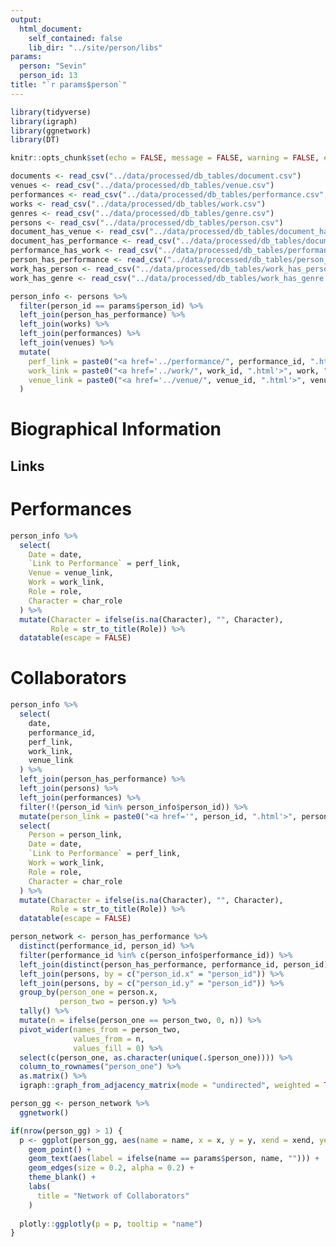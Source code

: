 ```yaml
---
output:
  html_document:
    self_contained: false
    lib_dir: "../site/person/libs"
params:
  person: "Sevin"
  person_id: 13
title: "`r params$person`"
---
```


```r
library(tidyverse)
library(igraph)
library(ggnetwork)
library(DT)

knitr::opts_chunk$set(echo = FALSE, message = FALSE, warning = FALSE, error = FALSE)

documents <- read_csv("../data/processed/db_tables/document.csv")
venues <- read_csv("../data/processed/db_tables/venue.csv")
performances <- read_csv("../data/processed/db_tables/performance.csv", col_types = "cncccccccD")
works <- read_csv("../data/processed/db_tables/work.csv")
genres <- read_csv("../data/processed/db_tables/genre.csv")
persons <- read_csv("../data/processed/db_tables/person.csv")
document_has_venue <- read_csv("../data/processed/db_tables/document_has_venue.csv")
document_has_performance <- read_csv("../data/processed/db_tables/document_has_performance.csv")
performance_has_work <- read_csv("../data/processed/db_tables/performance_has_work.csv")
person_has_performance <- read_csv("../data/processed/db_tables/person_has_performance.csv")
work_has_person <- read_csv("../data/processed/db_tables/work_has_person.csv")
work_has_genre <- read_csv("../data/processed/db_tables/work_has_genre.csv")

```

```r
person_info <- persons %>%
  filter(person_id == params$person_id) %>%
  left_join(person_has_performance) %>%
  left_join(works) %>%
  left_join(performances) %>%
  left_join(venues) %>%
  mutate(
    perf_link = paste0("<a href='../performance/", performance_id, ".html'>Performance</a>"),
    work_link = paste0("<a href='../work/", work_id, ".html'>", work, "</a>"),
    venue_link = paste0("<a href='../venue/", venue_id, ".html'>", venue, "</a>")
  )

```

# Biographical Information
## Links

# Performances
```r
person_info %>%
  select(
    Date = date,
    `Link to Performance` = perf_link,
    Venue = venue_link,
    Work = work_link,
    Role = role,
    Character = char_role
  ) %>%
  mutate(Character = ifelse(is.na(Character), "", Character),
         Role = str_to_title(Role)) %>%
  datatable(escape = FALSE)
```

# Collaborators
```r
person_info %>%
  select(
    date, 
    performance_id,
    perf_link,
    work_link,
    venue_link
  ) %>%
  left_join(person_has_performance) %>%
  left_join(persons) %>%
  left_join(performances) %>%
  filter(!(person_id %in% person_info$person_id)) %>%
  mutate(person_link = paste0("<a href='", person_id, ".html'>", person, "</a>")) %>%
  select(
    Person = person_link,
    Date = date,
    `Link to Performance` = perf_link,
    Work = work_link,
    Role = role,
    Character = char_role
  ) %>%
  mutate(Character = ifelse(is.na(Character), "", Character),
         Role = str_to_title(Role)) %>%
  datatable(escape = FALSE)
```



```r
person_network <- person_has_performance %>%
  distinct(performance_id, person_id) %>%
  filter(performance_id %in% c(person_info$performance_id)) %>%
  left_join(distinct(person_has_performance, performance_id, person_id), by = "performance_id") %>%
  left_join(persons, by = c("person_id.x" = "person_id")) %>%
  left_join(persons, by = c("person_id.y" = "person_id")) %>%
  group_by(person_one = person.x,
           person_two = person.y) %>%
  tally() %>%
  mutate(n = ifelse(person_one == person_two, 0, n)) %>%
  pivot_wider(names_from = person_two,
              values_from = n, 
              values_fill = 0) %>%
  select(c(person_one, as.character(unique(.$person_one)))) %>%
  column_to_rownames("person_one") %>%
  as.matrix() %>%
  igraph::graph_from_adjacency_matrix(mode = "undirected", weighted = TRUE)

person_gg <- person_network %>%
  ggnetwork()

if(nrow(person_gg) > 1) {
  p <- ggplot(person_gg, aes(name = name, x = x, y = y, xend = xend, yend = yend)) +
    geom_point() +
    geom_text(aes(label = ifelse(name == params$person, name, ""))) +
    geom_edges(size = 0.2, alpha = 0.2) +
    theme_blank() +
    labs(
      title = "Network of Collaborators"
    )
  
  plotly::ggplotly(p = p, tooltip = "name") 
}

```